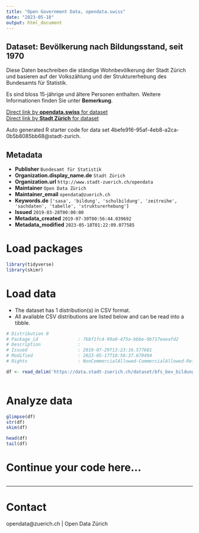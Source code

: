 ```yaml
---
title: "Open Government Data, opendata.swiss"
date: "2023-05-18"
output: html_document
---
```


## Dataset: Bevölkerung nach Bildungsstand, seit 1970

Diese Daten beschreiben die ständige Wohnbevölkerung der Stadt Zürich und basieren auf der Volkszählung und der Strukturerhebung des Bundesamts für Statistik.

Es sind bloss 15-jährige und ältere Personen enthalten. Weitere Informationen finden Sie unter **Bemerkung**.

[Direct link by **opendata.swiss** for dataset](https://opendata.swiss/de/dataset/bevolkerung-nach-bildungsstand-seit-19701)<br>
[Direct link by **Stadt Zürich** for dataset](https://data.stadt-zuerich.ch/dataset/bfs_bev_bildungsstand_seit1970_od1002)

Auto generated R starter code for data set 4befe916-95af-4eb8-a2ca-0b5b8085bb68@stadt-zurich.

## Metadata

- **Publisher** `Bundesamt für Statistik`
- **Organization.display_name.de** `Stadt Zürich`
- **Organization.url** `http://www.stadt-zuerich.ch/opendata`
- **Maintainer** `Open Data Zürich`
- **Maintainer_email** `opendata@zuerich.ch`
- **Keywords.de** `['sasa', 'bildung', 'schulbildung', 'zeitreihe', 'sachdaten', 'tabelle', 'strukturerhebung']`
- **Issued** `2019-03-28T00:00:00`
- **Metadata_created** `2019-07-30T00:56:44.039692`
- **Metadata_modified** `2023-05-18T01:22:09.077585`


# Load packages

```r

library(tidyverse)
library(skimr)

```

# Load data

-   The dataset has 1 distribution(s) in CSV format.
-   All available CSV distributions are listed below and can be read into a tibble.

```r

# Distribution 0
# Package_id               : 7bbf1fc4-99a0-475a-bbbe-9b717eaeafd2
# Description              : 
# Issued                   : 2019-07-29T13:23:16.577681
# Modified                 : 2023-05-17T18:56:37.679494
# Rights                   : NonCommercialAllowed-CommercialAllowed-ReferenceNotRequired

df <- read_delim('https://data.stadt-zuerich.ch/dataset/bfs_bev_bildungsstand_seit1970_od1002/download/BIL100OD1002.csv')



```

# Analyze data

```r

glimpse(df)
str(df)
skim(df)

head(df)
tail(df)

```

# Continue your code here...

```r

```

------------------------------------------------------------------------

# Contact

opendata@zuerich.ch | Open Data Zürich

